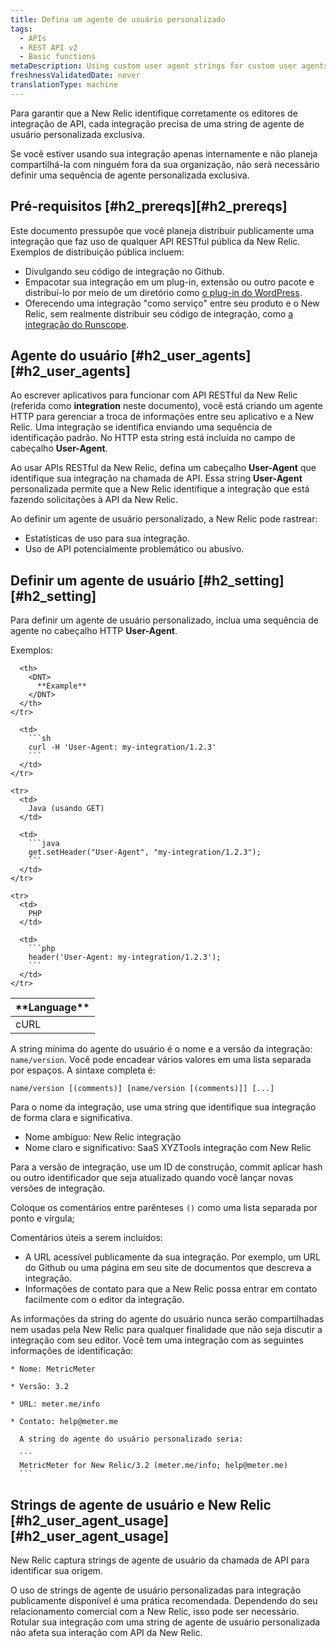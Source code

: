 ```yaml
---
title: Defina um agente de usuário personalizado
tags:
  - APIs
  - REST API v2
  - Basic functions
metaDescription: Using custom user agent strings for custom user agents that interact with the New Relic API is a recommended best practice.
freshnessValidatedDate: never
translationType: machine
---
```


Para garantir que a New Relic identifique corretamente os editores de integração de API, cada integração precisa de uma string de agente de usuário personalizada exclusiva.

Se você estiver usando sua integração apenas internamente e não planeja compartilhá-la com ninguém fora da sua organização, não será necessário definir uma sequência de agente personalizada exclusiva.

## Pré-requisitos [#h2\_prereqs][#h2_prereqs]

Este documento pressupõe que você planeja distribuir publicamente uma integração que faz uso de qualquer API RESTful pública da New Relic. Exemplos de distribuição pública incluem:

* Divulgando seu código de integração no Github.
* Empacotar sua integração em um plug-in, extensão ou outro pacote e distribuí-lo por meio de um diretório como [o plug-in do WordPress](https://wordpress.org/plugins/).
* Oferecendo uma integração &quot;como serviço&quot; entre seu produto e o New Relic, sem realmente distribuir seu código de integração, como [a integração do Runscope](https://www.runscope.com/docs/api-testing/newrelic#connecting).

## Agente do usuário [#h2\_user\_agents][#h2_user_agents]

Ao escrever aplicativos para funcionar com API RESTful da New Relic (referida como <DNT>**integration**</DNT> neste documento), você está criando um agente HTTP para gerenciar a troca de informações entre seu aplicativo e a New Relic. Uma integração se identifica enviando uma sequência de identificação padrão. No HTTP esta string está incluída no campo de cabeçalho <DNT>**User-Agent**</DNT>.

Ao usar APIs RESTful da New Relic, defina um cabeçalho <DNT>**User-Agent**</DNT> que identifique sua integração na chamada de API. Essa string <DNT>**User-Agent**</DNT> personalizada permite que a New Relic identifique a integração que está fazendo solicitações à API da New Relic.

Ao definir um agente de usuário personalizado, a New Relic pode rastrear:

* Estatísticas de uso para sua integração.
* Uso de API potencialmente problemático ou abusivo.

## Definir um agente de usuário [#h2\_setting][#h2_setting]

Para definir um agente de usuário personalizado, inclua uma sequência de agente no cabeçalho HTTP <DNT>**User-Agent**</DNT>.

Exemplos:

<table>
  <thead>
    <tr>
      <th width={125}>
        <DNT>
          **Language**
        </DNT>
      </th>

      <th>
        <DNT>
          **Example**
        </DNT>
      </th>
    </tr>
  </thead>

  <tbody>
    <tr>
      <td>
        cURL
      </td>

      <td>
        ```sh
        curl -H 'User-Agent: my-integration/1.2.3'
        ```
      </td>
    </tr>

    <tr>
      <td>
        Java (usando GET)
      </td>

      <td>
        ```java
        get.setHeader("User-Agent", "my-integration/1.2.3");
        ```
      </td>
    </tr>

    <tr>
      <td>
        PHP
      </td>

      <td>
        ```php
        header('User-Agent: my-integration/1.2.3');
        ```
      </td>
    </tr>
  </tbody>
</table>

A string mínima do agente do usuário é o nome e a versão da integração: `name/version`. Você pode encadear vários valores em uma lista separada por espaços. A sintaxe completa é:

```
name/version [(comments)] [name/version [(comments)]] [...]​
```

Para o nome da integração, use uma string que identifique sua integração de forma clara e significativa.

* <Icon name="fe-x" />
  Nome ambíguo: New Relic integração
* <Icon name="fe-check" />
  Nome claro e significativo: SaaS XYZTools integração com New Relic

Para a versão de integração, use um ID de construção, commit aplicar hash ou outro identificador que seja atualizado quando você lançar novas versões de integração.

Coloque os comentários entre parênteses `()` como uma lista separada por ponto e vírgula;

Comentários úteis a serem incluídos:

* A URL acessível publicamente da sua integração. Por exemplo, um URL do Github ou uma página em seu site de documentos que descreva a integração.
* Informações de contato para que a New Relic possa entrar em contato facilmente com o editor da integração.

<Callout variant="tip">
  As informações da string do agente do usuário nunca serão compartilhadas nem usadas pela New Relic para qualquer finalidade que não seja discutir a integração com seu editor.
</Callout>

<CollapserGroup>
  <Collapser title="Defina usuário-agente customizado para sua integração">
    Você tem uma integração com as seguintes informações de identificação:

    * Nome: MetricMeter

    * Versão: 3.2

    * URL: meter.me/info

    * Contato: help@meter.me

      A string do agente do usuário personalizado seria:

      ```
      MetricMeter for New Relic/3.2 (meter.me/info; help​@​meter.me)
      ```
  </Collapser>
</CollapserGroup>

## Strings de agente de usuário e New Relic [#h2\_user\_agent\_usage][#h2_user_agent_usage]

New Relic captura strings de agente de usuário da chamada de API para identificar sua origem.

O uso de strings de agente de usuário personalizadas para integração publicamente disponível é uma prática recomendada. Dependendo do seu relacionamento comercial com a New Relic, isso pode ser necessário. Rotular sua integração com uma string de agente de usuário personalizada não afeta sua interação com API da New Relic.